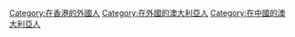 [[Category:在香港的外國人|Category:在香港的外國人]]
[[Category:在外國的澳大利亞人|Category:在外國的澳大利亞人]]
[[Category:在中國的澳大利亞人|Category:在中國的澳大利亞人]]
